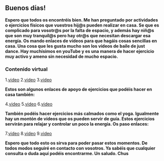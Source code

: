 ## Buenos días!
**Espero que todos os encontréis bien.
Me han preguntado por actividades o ejercicios físicos que vuestros hij@s
pueden realizar en casa. Se que es complicado para vosotr@s por la falta de
espacio, y además hay niñ@s que son muy tranquil@s pero hay otr@s que
necesitan descargar esa energía.
Os mando enlaces de vídeos para que hagáis cosas sencillas en casa.
Una cosa que les gusta mucho son los vídeos de baile de just dance. Hay
muchísimos en youTube y es una manera de hacer ejercicio muy activo y
ameno sin necesidad de mucho espacio.**

### Contenido virtual

1.[video](https://www.youtube.com/watch?v=gCzgc_RelBA)
2.[video](https://www.youtube.com/watch?v=AV1biKT426I)
3.[video](https://www.youtube.com/watch?v=fq0GqiO-B74)

**Estos son algunos enlaces de apoyo de ejercicios que podéis hacer en casa
también:**

4.[video](https://www.youtube.com/watch?v=zYhzTHw5-7o)
5.[video](https://www.youtube.com/watch?v=mEOC33G3KAg)
6.[video](https://www.youtube.com/watch?v=L_A_HjHZxfI)

**También podéis hacer ejercicios más calmados como el yoga. Igualmente hay
un montón de vídeos que os pueden servir de guía. Estos ejercicios servirán
para relajar y controlar un poco la energía. Os paso enlaces:**

7.[video](https://www.youtube.com/watch?v=3bjggxDiXyk)
8.[video](https://www.youtube.com/watch?v=O-ze3CxuTMU)
9.[video](https://www.youtube.com/watch?v=t8748OWc1nQ)

**Espero que todo esto os sirva para poder pasar estos momentos.
De todos modos seguiré en contacto con vosotros.
Ya sabéis que cualquier consulta o duda aquí podéis encontrarme.
Un saludo.
Chus**